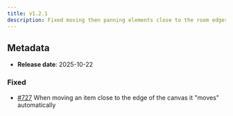 ```yaml
---
title: v1.2.1
description: Fixed moving then panning elements close to the room edges
---
```


## Metadata

- **Release date**: 2025-10-22

### Fixed

- [#727](https://github.com/InditexTech/weavejs/issues/727) When moving an item close to the edge of the canvas it "moves" automatically
